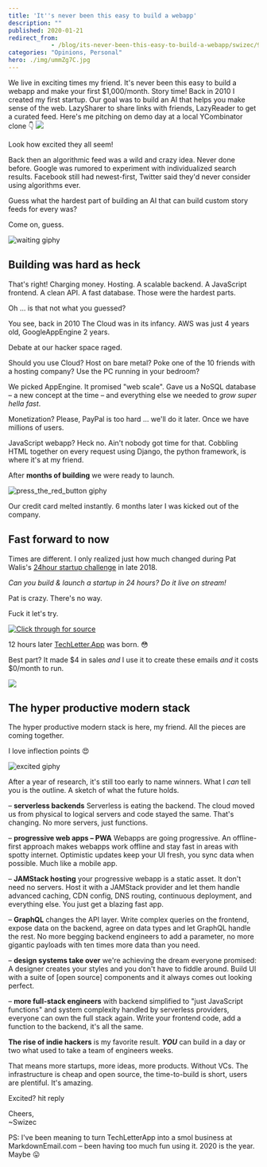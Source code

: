 ```yaml
---
title: 'It''s never been this easy to build a webapp'
description: ""
published: 2020-01-21
redirect_from: 
            - /blog/its-never-been-this-easy-to-build-a-webapp/swizec/9295
categories: "Opinions, Personal"
hero: ./img/ummZg7C.jpg
---
```

We live in exciting times my friend. It&#x27;s never been this easy to build a webapp and make your first $1,000/month. Story time! Back in 2010 I created my first startup. Our goal was to build an AI that helps you make sense of the web. LazySharer to share links with friends, LazyReader to get a curated feed. Here&#x27;s me pitching on demo day at a local YCombinator clone 👇 ![](./img/ummZg7C.jpg)



Look how excited they all seem!



Back then an algorithmic feed was a wild and crazy idea. Never done before. Google was rumored to experiment with individualized search results. Facebook still had newest-first, Twitter said they&#x27;d never consider using algorithms ever.



Guess what the hardest part of building an AI that can build custom story feeds for every was?



Come on, guess.



![waiting giphy](./img/media-QBd2kLB5qDmysEXre9-giphy.gif)



## Building was hard as heck



That&#x27;s right! Charging money. Hosting. A scalable backend. A JavaScript frontend. A clean API. A fast database. Those were the hardest parts.



Oh ... is that not what you guessed?



You see, back in 2010 The Cloud was in its infancy. AWS was just 4 years old, GoogleAppEngine 2 years.



Debate at our hacker space raged.



Should you use Cloud? Host on bare metal? Poke one of the 10 friends with a hosting company? Use the PC running in your bedroom?



We picked AppEngine. It promised &quot;web scale&quot;. Gave us a NoSQL database – a new concept at the time – and everything else we needed to _grow super hella fast_.



Monetization? Please, PayPal is too hard ... we&#x27;ll do it later. Once we have millions of users.



JavaScript webapp? Heck no. Ain&#x27;t nobody got time for that. Cobbling HTML together on every request using Django, the python framework, is where it&#x27;s at my friend.



After **months of building** we were ready to launch.



![press_the_red_button giphy](./img/media-ZEr5tiKWdvpfYa2L9V-giphy-downsized-medium.gif)



Our credit card melted instantly. 6 months later I was kicked out of the company.



## Fast forward to now



Times are different. I only realized just how much changed during Pat Walis&#x27;s [24hour startup challenge](https://24hrstartup.com/) in late 2018.



_Can you build &amp; launch a startup in 24 hours? Do it live on stream!_



Pat is crazy. There&#x27;s no way.



Fuck it let&#x27;s try.



[![Click through for source](./img/techletter.app-screenshot-1579623605886.png)](https://www.youtube.com/watch?v=sqlC1zNYG4M)



12 hours later [TechLetter.App](https://techletter.app) was born. 😳



Best part? It made $4 in sales _and_ I use it to create these emails _and_ it costs $0/month to run.



![](./img/parrots-hd-parrot.gif)



## The hyper productive modern stack



The hyper productive modern stack is here, my friend. All the pieces are coming together.



I love inflection points 😍



![excited giphy](./img/media-xTiN0CNHgoRf1Ha7CM-giphy.gif)



After a year of research, it&#x27;s still too early to name winners. What I _can_ tell you is the outline. A sketch of what the future holds.



– **serverless backends** Serverless is eating the backend. The cloud moved us from physical to logical servers and code stayed the same. That&#x27;s changing. No more servers, just functions.



– **progressive web apps – PWA** Webapps are going progressive. An offline-first approach makes webapps work offline and stay fast in areas with spotty internet. Optimistic updates keep your UI fresh, you sync data when possible. Much like a mobile app.



– **JAMStack hosting** your progressive webapp is a static asset. It don&#x27;t need no servers. Host it with a JAMStack provider and let them handle advanced caching, CDN config, DNS routing, continuous deployment, and everything else. You just get a blazing fast app.



– **GraphQL** changes the API layer. Write complex queries on the frontend, expose data on the backend, agree on data types and let GraphQL handle the rest. No more begging backend engineers to add a parameter, no more gigantic payloads with ten times more data than you need.



– **design systems take over** we&#x27;re achieving the dream everyone promised: A designer creates your styles and you don&#x27;t have to fiddle around. Build UI with a suite of \[open source] components and it always comes out looking perfect.



– **more full-stack engineers** with backend simplified to &quot;just JavaScript functions&quot; and system complexity handled by serverless providers, everyone can own the full stack again. Write your frontend code, add a function to the backend, it&#x27;s all the same.



**The rise of indie hackers** is my favorite result. **_YOU_** can build in a day or two what used to take a team of engineers weeks.



That means more startups, more ideas, more products. Without VCs. The infrastructure is cheap and open source, the time-to-build is short, users are plentiful. It&#x27;s amazing.



Excited? hit reply



Cheers,  
~Swizec



PS: I&#x27;ve been meaning to turn TechLetterApp into a smol business at MarkdownEmail.com – been having too much fun using it. 2020 is the year. Maybe 😛
